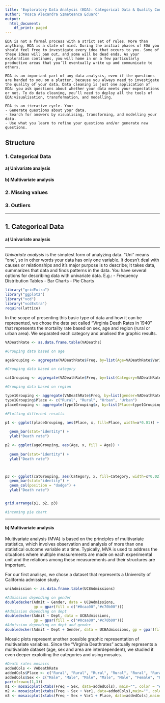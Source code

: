 ```yaml
---
title: 'Exploratory Data Analysis (EDA): Categorical Data & Quality Control'
author: "Rosca Alexandra Szmeteanca Eduard"
output:
  html_document:
    df_print: paged
---
```


    EDA is not a formal process with a strict set of rules. More than anything, EDA is a state of mind. During the initial phases of EDA you should feel free to investigate every idea that occurs to you. Some of these ideas will pan out, and some will be dead ends. As your exploration continues, you will home in on a few particularly productive areas that you’ll eventually write up and communicate to others.

    EDA is an important part of any data analysis, even if the questions are handed to you on a platter, because you always need to investigate the quality of your data. Data cleaning is just one application of EDA: you ask questions about whether your data meets your expectations or not. To do data cleaning, you’ll need to deploy all the tools of EDA:visualisation, transformation, and modelling.

    EDA is an iterative cycle. You:
    - Generate questions about your data.
    - Search for answers by visualising, transforming, and modelling your data.
    - Use what you learn to refine your questions and/or generate new questions.


## Structure

### 1. Categorical Data

####        a) Univariate analysis

####        b) Multivariate analysis


### 2. Missing values



### 3. Outliers

***

## 1. Categorical Data


#### a) Univariate analysis
***

  _Univariate analysis_ is the simplest form of analyzing data. “Uni” means “one”, so in other words your data has only one variable. It doesn’t deal with causes or relationships and it’s major purpose is to describe; It takes data, summarizes that data and finds patterns in the data.
  You have several options for describing data with univariate data. E.g.:
    - Frequency Distribution Tables
    - Bar Charts
    - Pie Charts
```r
library("gridExtra")
library("ggplot2")
library("vcd")
library("vcdExtra")
require(lattice)
```

  In the scope of presenting this basic type of data and how it can be represented, we chose the data set called "Virginia Death Rates in 1940" that represents the mortality rate based on sex, age and region (rural or urban area). 
  We separated each category and analised the graphic results. 
  
```r
VADeathRate <- as.data.frame.table(VADeaths)

#Grouping data based on age

ageGrouping <- aggregate(VADeathRate$Freq, by=list(Age=VADeathRate$Var1), FUN=mean)

#Grouping data based on category

catGrouping <- aggregate(VADeathRate$Freq, by=list(Category=VADeathRate$Var2), FUN=mean)

#Grouping data based on region

type1Grouping <- aggregate(VADeathRate$Freq, by=list(gender=VADeathRate$Var2), FUN=mean)
type1Grouping$Place <- c("Rural", "Rural", "Urban", "Urban")
placeGrouping <- aggregate(type1Grouping$x, by=list(Place=type1Grouping$Place), FUN=mean)

```
  
```r
#Plotting different results

p1 <- ggplot(placeGrouping, aes(Place, x, fill=Place, width=x*0.01)) +
  
  geom_bar(stat="identity") +
  ylab("Death rate")

p2 <- ggplot(ageGrouping, aes(Age, x, fill = Age)) +
  
  geom_bar(stat="identity") +
  ylab("Death rate")



p3 <- ggplot(catGrouping, aes(Category, x, fill=Category, width=x*0.02)) +
  geom_bar(stat="identity") +
  geom_col(position = "dodge") +
  ylab("Death rate")


grid.arrange(p1, p2, p3)

```
```r
#incoming pie chart

```

  
  
***
#### b) Multivariate analysis

  Multivariate analysis (MVA) is based on the principles of multivariate statistics, which involves observation and analysis of more than one statistical outcome variable at a time. Typically, MVA is used to address the situations where multiple measurements are made on each experimental unit and the relations among these measurements and their structures are important.


  For our first analisys, we chose a dataset that represents a University of California admission study. 
  
  
```r
uniAdmission <- as.data.frame.table(UCBAdmissions)

#Admission depending on gender
doubledecker(Admit ~ Gender, data = UCBAdmissions,
             gp = gpar(fill = c("#0caa00","#c70b00")))
#Admission depending on dept
doubledecker(Admit ~ Dept, data = UCBAdmissions,
             gp = gpar(fill = c("#0caa00","#c70b00")))
#Admission depending on dept and gender
doubledecker(Admit ~ Dept + Gender, data = UCBAdmissions, gp = gpar(fill = c("#0caa00","#c70b00")))
```

  Mosaic plots represent another possible graphic representation of multivariate variables. 
  Since the "Virginia Deathrates" actually represents a multivariate dataset (age, sex and area are interdependent), we studied it even deeper exploiting the categories and using mosaics.

```r
#Death rates mosaics
addedCols <- VADeathRate
addedCols$Place <- c("Rural", "Rural", "Rural", "Rural", "Rural", "Rural", "Rural", "Rural", "Rural", "Rural", "Urban", "Urban", "Urban", "Urban", "Urban", "Urban", "Urban", "Urban", "Urban", "Urban")
addedCols$Sex <- c("Male", "Male", "Male", "Male", "Male", "Female", "Female", "Female", "Female", "Female", "Male", "Male", "Male", "Male", "Male", "Female", "Female", "Female", "Female", "Female")
par(mfrow=c(1,3))
m1 <- mosaicplot(xtabs(Freq ~ Sex, data=addedCols), main="", color = "#0c9cac", border = "black")
m2 <- mosaicplot(xtabs(Freq ~ Sex + Var1, data=addedCols),main="", color = "#0c9cac", border = "black")
m3 <- mosaicplot(xtabs(Freq ~ Sex + Var1 + Place, data=addedCols),main="", color = "#0c9cac", border = "black")

```

